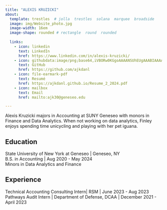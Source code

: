 ```yaml
---
title: "ALEXIS KRUZICKI" 
about:
  template: trestles  # jolla  trestles  solana  marquee  broadside
  image: img/Website_photo.jpg
  image-width: 16em
  image-shape: rounded # rectangle  round  rounded
  
  links:
    - icon: linkedin
      text: LinkedIn
      href: https://www.linkedin.com/in/alexis-kruzicki/
    - icon: githubdata:image/png;base64,iVBORw0KGgoAAAANSUhEUgAAABIAAAASCAYAAABWzo5XAAAAWElEQVR42mNgGPTAxsZmJsVqQApgmGw1yApwKcQiT7phRBuCzzCSDSHGMKINIeDNmWQlA2IigKJwIssQkHdINgxfmBBtGDEBS3KCxBc7pMQgMYE5c/AXPwAwSX4lV3pTWwAAAABJRU5ErkJggg==
      text: GitHub
      href: https://github.com/ajkdanl
    - icon: file-earmark-pdf
      text: Resumé
      href: https://ajkdanl.github.io/Resume_2_2024.pdf
    - icon: mailbox
      text: Email
      href: mailto:ajk30@geneseo.edu

---
```



Alexis Kruzicki majors in Accounting at SUNY Geneseo with monors in Finance and Data Analytics. When not working on data analytics, Finley enjoys spending time unicycling and playing with her pet iguana.

## Education

State University of New York at Geneseo | Geneseo, NY <br>
B.S. in Accounting | Aug 2020 - May 2024 <br>
Minors in Data Analytics and Finance

## Experience

Technical Accounting Consulting Intern| RSM | June 2023 - Aug 2023 <br>
Pathways Audit Intern | Department of Defense, DCAA | December 2021 - April 2023


